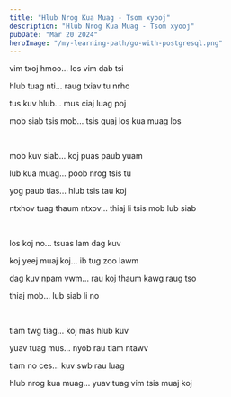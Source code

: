 ```yaml
---
title: "Hlub Nrog Kua Muag - Tsom xyooj"
description: "Hlub Nrog Kua Muag - Tsom xyooj"
pubDate: "Mar 20 2024"
heroImage: "/my-learning-path/go-with-postgresql.png"
---
```


vim txoj hmoo... los vim dab tsi

hlub tuag nti... raug txiav tu nrho

tus kuv hlub... mus ciaj luag poj

mob siab tsis mob... tsis quaj los kua muag los

<br />

mob kuv siab... koj puas paub yuam

lub kua muag... poob nrog tsis tu

yog paub tias... hlub tsis tau koj

ntxhov tuag thaum ntxov... thiaj li tsis mob lub siab

<br />

los koj no... tsuas lam dag kuv

koj yeej muaj koj... ib tug zoo lawm

dag kuv npam vwm... rau koj thaum kawg raug tso

thiaj mob... lub siab li no

<br />

tiam twg tiag... koj mas hlub kuv

yuav tuag mus... nyob rau tiam ntawv

tiam no ces... kuv swb rau luag

hlub nrog kua muag... yuav tuag vim tsis muaj koj
